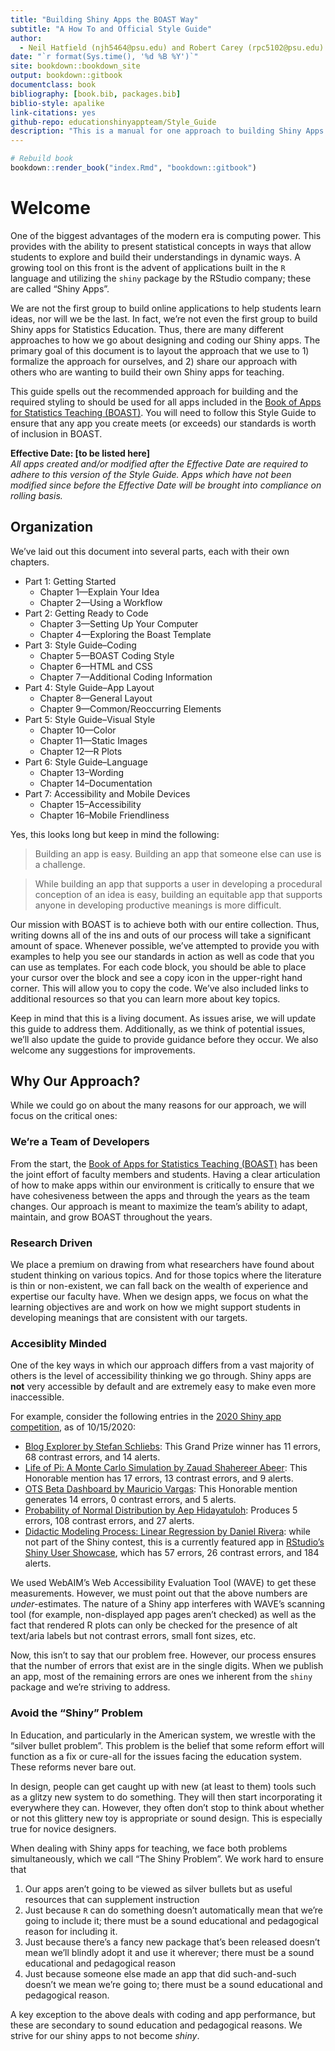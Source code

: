 ```yaml
--- 
title: "Building Shiny Apps the BOAST Way"
subtitle: "A How To and Official Style Guide"
author: 
  - Neil Hatfield (njh5464@psu.edu) and Robert Carey (rpc5102@psu.edu)
date: "`r format(Sys.time(), '%d %B %Y')`"
site: bookdown::bookdown_site
output: bookdown::gitbook
documentclass: book
bibliography: [book.bib, packages.bib]
biblio-style: apalike
link-citations: yes
github-repo: educationshinyappteam/Style_Guide
description: "This is a manual for one approach to building Shiny Apps and serves as the official Style Guide for the Book of App for Statistics Teaching (BOAST)."
---
```


```r
# Rebuild book
bookdown::render_book("index.Rmd", "bookdown::gitbook")
```

# Welcome {-}

One of the biggest advantages of the modern era is computing power. This provides with the ability to present statistical concepts in ways that allow students to explore and build their understandings in dynamic ways. A growing tool on this front is the advent of applications built in the `R` language and utilizing the `shiny` package by the RStudio company; these are called "Shiny Apps".

We are not the first group to build online applications to help students learn ideas, nor will we be the last. In fact, we're not even the first group to build Shiny apps for Statistics Education. Thus, there are many different approaches to how we go about designing and coding our Shiny apps. The primary goal of this document is to layout the approach that we use to 1) formalize the approach for ourselves, and 2) share our approach with others who are wanting to build their own Shiny apps for teaching.

This guide spells out the recommended approach for building and the required styling to should be used for all apps included in the [Book of Apps for Statistics Teaching (BOAST)](https://github.com/EducationShinyAppTeam/BOAST). You will need to follow this Style Guide to ensure that any app you create meets (or exceeds) our standards is worth of inclusion in BOAST. 

__Effective Date: [to be listed here]__  
*All apps created and/or modified after the Effective Date are required to adhere to this version of the Style Guide. Apps which have not been modified since before the Effective Date will be brought into compliance on rolling basis.*

## Organization 

We've laid out this document into several parts, each with their own chapters.

+ Part 1: Getting Started
    - Chapter 1---Explain Your Idea  
    - Chapter 2---Using a Workflow  
+ Part 2: Getting Ready to Code  
    - Chapter 3---Setting Up Your Computer  
    - Chapter 4---Exploring the Boast Template 
+ Part 3: Style Guide--Coding  
    - Chapter 5---BOAST Coding Style
    - Chapter 6---HTML and CSS
    - Chapter 7---Additional Coding Information
+ Part 4: Style Guide--App Layout
    - Chapter 8---General Layout
    - Chapter 9---Common/Reoccurring Elements
+ Part 5: Style Guide--Visual Style
    - Chapter 10---Color
    - Chapter 11---Static Images
    - Chapter 12---R Plots
+ Part 6: Style Guide--Language
    - Chapter 13--Wording
    - Chapter 14--Documentation
+ Part 7: Accessibility and Mobile Devices
    - Chapter 15--Accessibility
    - Chapter 16--Mobile Friendliness

Yes, this looks long but keep in mind the following:

> Building an app is easy.
Building an app that someone else can use is a challenge.

> While building an app that supports a user in developing a procedural conception of an idea is easy, building an equitable app that supports anyone in developing productive meanings is more difficult.

Our mission with BOAST is to achieve both with our entire collection. Thus, writing downs all of the ins and outs of our process will take a significant amount of space.  Whenever possible, we've attempted to provide you with examples to help you see our standards in action as well as code that you can use as templates. For each code block, you should be able to place your cursor over the block and see a copy icon in the upper-right hand corner. This will allow you to copy the code. We've also included links to additional resources so that you can learn more about key topics.

Keep in mind that this is a living document. As issues arise, we will update this guide to address them. Additionally, as we think of potential issues, we'll also update the guide to provide guidance before they occur. We also welcome any suggestions for improvements.

## Why Our Approach?

While we could go on about the many reasons for our approach, we will focus on the critical ones:

### We're a Team of Developers

From the start, the [Book of Apps for Statistics Teaching (BOAST)](https://github.com/EducationShinyAppTeam/BOAST) has been the joint effort of faculty members and students. Having a clear articulation of how to make apps within our environment is critically to ensure that we have cohesiveness between the apps and through the years as the team changes. Our approach is meant to maximize the team's ability to adapt, maintain, and grow BOAST throughout the years. 

### Research Driven

We place a premium on drawing from what researchers have found about student thinking on various topics. And for those topics where the literature is thin or non-existent, we can fall back on the wealth of experience and expertise our faculty have. When we design apps, we focus on what the learning objectives are and work on how we might support students in developing meanings that are consistent with our targets.

### Accesiblity Minded

One of the key ways in which our approach differs from a vast majority of others is the level of accessibility thinking we go through. Shiny apps are __not__ very accessible by default and are extremely easy to make even more inaccessible. 

For example, consider the following entries in the [2020 Shiny app competition](https://blog.rstudio.com/2020/07/13/winners-of-the-2nd-shiny-contest/), as of 10/15/2020:

+ [Blog Explorer by Stefan Schliebs](https://nz-stefan.shinyapps.io/blog-explorer/#data): This Grand Prize winner has 11 errors, 68 contrast errors, and 14 alerts.
+ [Life of Pi: A Monte Carlo Simulation by Zauad Shahereer Abeer](https://shahreyar-abeer.shinyapps.io/life_of_pi/): This Honorable mention has 17 errors, 13 contrast errors, and 9 alerts.
+ [OTS Beta Dashboard by Mauricio Vargas](https://pachamaltese.shinyapps.io/tradestatistics/): This Honorable mention generates 14 errors, 0 contrast errors, and 5 alerts.
+ [Probability of Normal Distribution by Aep Hidayatuloh](https://azures.shinyapps.io/normdist/): Produces 5 errors, 108 contrast errors, and 27 alerts.
+ [Didactic Modeling Process: Linear Regression by Daniel Rivera](https://shiny.rstudio.com/gallery/didacting-modeling.html): while not part of the Shiny contest, this is a currently featured app in [RStudio's Shiny User Showcase](https://shiny.rstudio.com/gallery/), which has 57 errors, 26 contrast errors, and 184 alerts.

We used WebAIM's Web Accessibility Evaluation Tool (WAVE) to get these measurements. However, we must point out that the above numbers are *under-*estimates. The nature of a Shiny app interferes with WAVE's scanning tool (for example, non-displayed app pages aren't checked) as well as the fact that rendered R plots can only be checked for the presence of alt text/aria labels but not contrast errors, small font sizes, etc.

Now, this isn't to say that our problem free. However, our process ensures that the number of errors that exist are in the single digits. When we publish an app, most of the remaining errors are ones we inherent from the `shiny` package and we're striving to address.

### Avoid the "Shiny" Problem 

In Education, and particularly in the American system, we wrestle with the "silver bullet problem". This problem is the belief that some reform effort will function as a fix or cure-all for the issues facing the education system. These reforms never bare out.

In design, people can get caught up with new (at least to them) tools such as a glitzy new system to do something. They will then start incorporating it everywhere they can. However, they often don't stop to think about whether or not this glittery new toy is appropriate or sound design. This is especially true for novice designers.

When dealing with Shiny apps for teaching, we face both problems simultaneously, which we call "The Shiny Problem". We work hard to ensure that 

1. Our apps aren't going to be viewed as silver bullets but as useful resources that can supplement instruction
2. Just because `R` can do something doesn't automatically mean that we're going to include it; there must be a sound educational and pedagogical reason for including it.
3. Just because there's a fancy new package that's been released doesn't mean we'll blindly adopt it and use it wherever; there must be a sound educational and pedagogical reason
4. Just because someone else made an app that did such-and-such doesn't we mean we're going to; there must be a sound educational and pedagogical reason.

A key exception to the above deals with coding and app performance, but these are secondary to sound education and pedagogical reasons. We strive for our shiny apps to not become *shiny*.

